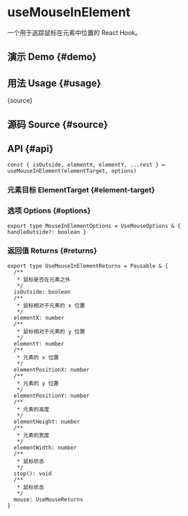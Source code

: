 # useMouseInElement


<HooksType category="Sensors" pausable />

一个用于追踪鼠标在元素中位置的 React Hook。

## 演示 Demo \{#demo}


<App />

## 用法 Usage \{#usage}


<RawCode>{source}</RawCode>

## 源码 Source \{#source}


<Source />

## API \{#api}

```tsx
const { isOutside, elementX, elementY, ...rest } = useMouseInElement(elementTarget, options)
```

### 元素目标 ElementTarget \{#element-target}


<Tip type="target" />

### 选项 Options \{#options}

```tsx
export type MouseInElementOptions = UseMouseOptions & { handleOutside?: boolean }
```

### 返回值 Returns \{#returns}

<Tip type="pausable" />

```tsx
export type UseMouseInElementReturns = Pausable & {
  /**
   * 鼠标是否在元素之外
   */
  isOutside: boolean
  /**
   * 鼠标相对于元素的 x 位置
   */
  elementX: number
  /**
   * 鼠标相对于元素的 y 位置
   */
  elementY: number
  /**
   * 元素的 x 位置
   */
  elementPositionX: number
  /**
   * 元素的 y 位置
   */
  elementPositionY: number
  /**
   * 元素的高度
   */
  elementHeight: number
  /**
   * 元素的宽度
   */
  elementWidth: number
  /**
   * 鼠标状态
   */
  stop(): void
  /**
   * 鼠标状态
   */
  mouse: UseMouseReturns
}
```

